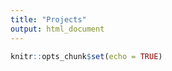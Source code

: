 ```yaml
---
title: "Projects"
output: html_document
---
```


```r
knitr::opts_chunk$set(echo = TRUE)
```


